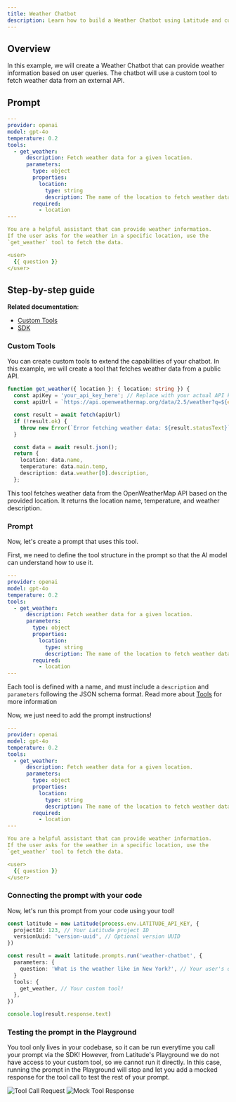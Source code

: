 ```yaml
---
title: Weather Chatbot
description: Learn how to build a Weather Chatbot using Latitude and custom tools.
---
```


## Overview

In this example, we will create a Weather Chatbot that can provide weather information based on user queries. The chatbot will use a custom tool to fetch weather data from an external API.

## Prompt

```yaml
---
provider: openai
model: gpt-4o
temperature: 0.2
tools:
  - get_weather:
      description: Fetch weather data for a given location.
      parameters:
        type: object
        properties:
          location:
            type: string
            description: The name of the location to fetch weather data for.
        required:
          - location
---

You are a helpful assistant that can provide weather information.
If the user asks for the weather in a specific location, use the
`get_weather` tool to fetch the data.

<user>
  {{ question }}
</user>
```

## Step-by-step guide

**Related documentation**:
- [Custom Tools](/guides/prompt-manager/tools)
- [SDK](/guides/sdk/typescript)

### Custom Tools

You can create custom tools to extend the capabilities of your chatbot. In this example, we will create a tool that fetches weather data from a public API.

```typescript
function get_weather({ location }: { location: string }) {
  const apiKey = 'your_api_key_here'; // Replace with your actual API key
  const apiUrl = `https://api.openweathermap.org/data/2.5/weather?q=${encodeURIComponent(location)}&appid=${apiKey}`;

  const result = await fetch(apiUrl)
  if (!result.ok) {
    throw new Error(`Error fetching weather data: ${result.statusText}`);
  }

  const data = await result.json();
  return {
    location: data.name,
    temperature: data.main.temp,
    description: data.weather[0].description,
  };
```

This tool fetches weather data from the OpenWeatherMap API based on the provided location. It returns the location name, temperature, and weather description.

### Prompt

Now, let's create a prompt that uses this tool.

First, we need to define the tool structure in the prompt so that the AI model can understand how to use it.

```yaml {5-15}
---
provider: openai
model: gpt-4o
temperature: 0.2
tools:
  - get_weather:
      description: Fetch weather data for a given location.
      parameters:
        type: object
        properties:
          location:
            type: string
            description: The name of the location to fetch weather data for.
        required:
          - location
---
```

Each tool is defined with a name, and must include a `description` and `parameters` following the JSON schema format. Read more about [Tools](/guides/prompt-manager/tools) for more information

Now, we just need to add the prompt instructions!

```yaml {17-24}
---
provider: openai
model: gpt-4o
temperature: 0.2
tools:
  - get_weather:
      description: Fetch weather data for a given location.
      parameters:
        type: object
        properties:
          location:
            type: string
            description: The name of the location to fetch weather data for.
        required:
          - location
---

You are a helpful assistant that can provide weather information.
If the user asks for the weather in a specific location, use the
`get_weather` tool to fetch the data.

<user>
  {{ question }}
</user>
```

### Connecting the prompt with your code

Now, let's run this prompt from your code using your tool!

```typescript {10-12}
const latitude = new Latitude(process.env.LATITUDE_API_KEY, {
  projectId: 123, // Your Latitude project ID
  versionUuid: 'version-uuid', // Optional version UUID
})

const result = await latitude.prompts.run('weather-chatbot', {
  parameters: {
    question: 'What is the weather like in New York?', // Your user's question
  }
  tools: {
    get_weather, // Your custom tool!
  },
})

console.log(result.response.text)
```

### Testing the prompt in the Playground

You tool only lives in your codebase, so it can be run everytime you call your prompt via the SDK! However, from Latitude's Playground we do not have access to your custom tool, so we cannot run it directly. In this case, running the prompt in the Playground will stop and let you add a mocked response for the tool call to test the rest of your prompt.

![Tool Call Request](/assets/playground-tool-call.png)
![Mock Tool Response](/assets/playground-mock-response.png)